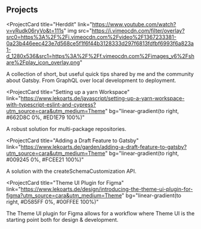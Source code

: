 ## Projects

<ProjectCard
  title="Herddit"
  link="https://www.youtube.com/watch?v=yRudk06ryVo&t=111s"
  img src="https://i.vimeocdn.com/filter/overlay?src0=https%3A%2F%2Fi.vimeocdn.com%2Fvideo%2F1367233381-0a23b446eec423e7d568ce5f1f6f44b3128333d297f6813fdfbf6993f6a823a1-d_1280x536&src1=https%3A%2F%2Ff.vimeocdn.com%2Fimages_v6%2Fshare%2Fplay_icon_overlay.png"
>
  A collection of short, but useful quick tips shared by me and the community
  about Gatsby. From GraphQL over local development to deployment.
</ProjectCard>

<ProjectCard
  title="Setting  up a yarn Workspace"
  link="https://www.lekoarts.de/javascript/setting-up-a-yarn-workspace-with-typescript-eslint-and-cypress?utm_source=cara&utm_medium=Theme"
  bg="linear-gradient(to right, #662D8C 0%, #ED1E79 100%)"
>
  A robust solution for multi-package repositories.
</ProjectCard>

<ProjectCard
  title="Adding a Draft Feature to Gatsby"
  link="https://www.lekoarts.de/garden/adding-a-draft-feature-to-gatsby?utm_source=cara&utm_medium=Theme"
  bg="linear-gradient(to right, #009245 0%, #FCEE21 100%)"
>
  A solution with the createSchemaCustomization API.
</ProjectCard>

<ProjectCard
  title="Theme UI Plugin for Figma"
  link="https://www.lekoarts.de/design/introducing-the-theme-ui-plugin-for-figma?utm_source=cara&utm_medium=Theme"
  bg="linear-gradient(to right, #D585FF 0%, #00FFEE 100%)"
>
  The Theme UI plugin for Figma allows for a workflow where Theme UI is the
  starting point both for design & development.
</ProjectCard>
